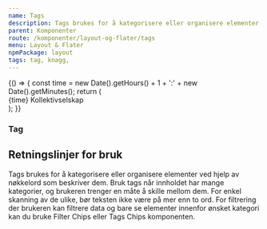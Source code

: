 ```yaml
---
name: Tags
description: Tags brukes for å kategorisere eller organisere elementer ved hjelp av nøkkelord som beskriver dem.
parent: Komponenter
route: /komponenter/layout-og-flater/tags
menu: Layout & Flater
npmPackage: layout
tags: tag, knagg,
---
```



<PageHeader />

<Playground>
  {() => {
    const time = new Date().getHours() + 1 + ':' + new Date().getMinutes();
    return (
      <div style={{ display: 'flex', gap: '2rem' }}>
        <Tag>
          <ClockIcon />
        </Tag>
        <Tag>
          <ClockIcon inline /> {time}
        </Tag>
        <Tag>Kollektivselskap</Tag>
      </div>
    );
  }}
</Playground>

### Tag

<ImportStatement imports="Tag" />
<Props of={Tag} />

## Retningslinjer for bruk

Tags brukes for å kategorisere eller organisere elementer ved hjelp av nøkkelord som beskriver dem. Bruk tags når innholdet har mange kategorier, og brukeren trenger en måte å skille mellom dem. For enkel skanning av de ulike, bør teksten ikke være på mer enn to ord.
For filtrering der brukeren kan filtrere data og bare se elementer innenfor ønsket kategori kan du bruke Filter Chips eller Tags Chips komponenten.
